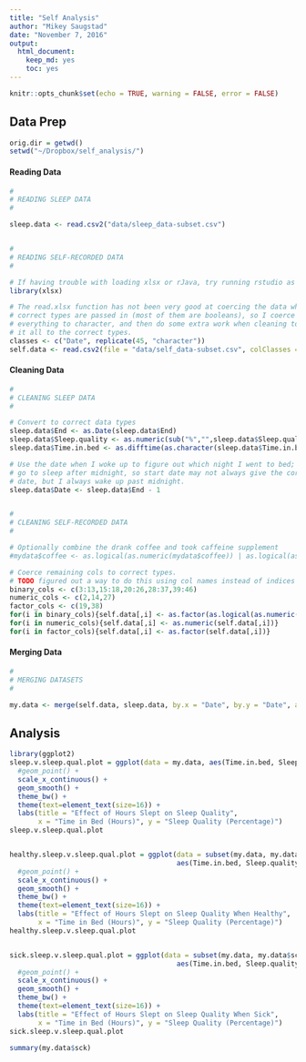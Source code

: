 ```yaml
---
title: "Self Analysis"
author: "Mikey Saugstad"
date: "November 7, 2016"
output: 
  html_document: 
    keep_md: yes
    toc: yes
---
```


```r
knitr::opts_chunk$set(echo = TRUE, warning = FALSE, error = FALSE)
```

## Data Prep

```r
orig.dir = getwd()
setwd("~/Dropbox/self_analysis/")
```

#### Reading Data
```r
#
# READING SLEEP DATA
#

sleep.data <- read.csv2("data/sleep_data-subset.csv")


#
# READING SELF-RECORDED DATA
#

# If having trouble with loading xlsx or rJava, try running rstudio as root
library(xlsx)

# The read.xlsx function has not been very good at coercing the data when the
# correct types are passed in (most of them are booleans), so I coerce almost
# everything to character, and then do some extra work when cleaning to get
# it all to the correct types.
classes <- c("Date", replicate(45, "character"))
self.data <- read.csv2(file = "data/self_data-subset.csv", colClasses = classes)
```

#### Cleaning Data
```r
#
# CLEANING SLEEP DATA
#

# Convert to correct data types
sleep.data$End <- as.Date(sleep.data$End)
sleep.data$Sleep.quality <- as.numeric(sub("%","",sleep.data$Sleep.quality))
sleep.data$Time.in.bed <- as.difftime(as.character(sleep.data$Time.in.bed), format = "%R")

# Use the date when I woke up to figure out which night I went to bed; I may
# go to sleep after midnight, so start date may not always give the correct
# date, but I always wake up past midnight.
sleep.data$Date <- sleep.data$End - 1


#
# CLEANING SELF-RECORDED DATA
#

# Optionally combine the drank coffee and took caffeine supplement
#mydata$coffee <- as.logical(as.numeric(mydata$coffee)) | as.logical(as.numeric(mydata$caffeine))

# Coerce remaining cols to correct types.
# TODO figured out a way to do this using col names instead of indices
binary_cols <- c(3:13,15:18,20:26,28:37,39:46)
numeric_cols <- c(2,14,27)
factor_cols <- c(19,38)
for(i in binary_cols){self.data[,i] <- as.factor(as.logical(as.numeric(self.data[,i])))}
for(i in numeric_cols){self.data[,i] <- as.numeric(self.data[,i])}
for(i in factor_cols){self.data[,i] <- as.factor(self.data[,i])}
```


#### Merging Data
```r
#
# MERGING DATASETS
#

my.data <- merge(self.data, sleep.data, by.x = "Date", by.y = "Date", all = TRUE)
```

## Analysis

```r
library(ggplot2)
sleep.v.sleep.qual.plot = ggplot(data = my.data, aes(Time.in.bed, Sleep.quality)) +
  #geom_point() +
  scale_x_continuous() +
  geom_smooth() +
  theme_bw() +
  theme(text=element_text(size=16)) +
  labs(title = "Effect of Hours Slept on Sleep Quality",
       x = "Time in Bed (Hours)", y = "Sleep Quality (Percentage)")
sleep.v.sleep.qual.plot


healthy.sleep.v.sleep.qual.plot = ggplot(data = subset(my.data, my.data$sck == "FALSE"),
                                         aes(Time.in.bed, Sleep.quality)) +
  #geom_point() +
  scale_x_continuous() +
  geom_smooth() +
  theme_bw() +
  theme(text=element_text(size=16)) +
  labs(title = "Effect of Hours Slept on Sleep Quality When Healthy",
       x = "Time in Bed (Hours)", y = "Sleep Quality (Percentage)")
healthy.sleep.v.sleep.qual.plot


sick.sleep.v.sleep.qual.plot = ggplot(data = subset(my.data, my.data$sck == "TRUE"),
                                         aes(Time.in.bed, Sleep.quality)) +
  #geom_point() +
  scale_x_continuous() +
  geom_smooth() +
  theme_bw() +
  theme(text=element_text(size=16)) +
  labs(title = "Effect of Hours Slept on Sleep Quality When Sick",
       x = "Time in Bed (Hours)", y = "Sleep Quality (Percentage)")
sick.sleep.v.sleep.qual.plot

summary(my.data$sck)
```
